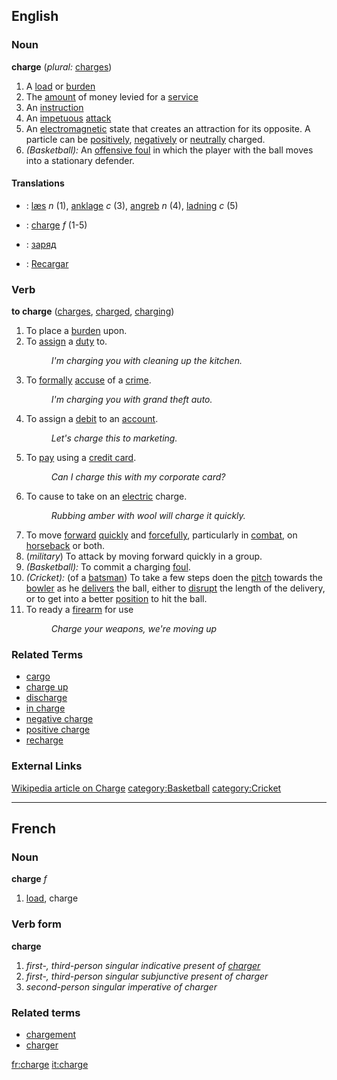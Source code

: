 ==English==

===Noun===
'''charge'''  (''plural:'' [[charges]])
# A [[load]] or [[burden]]
# The [[amount]] of money levied for a [[service]]
# An [[instruction]]
# An [[impetuous]] [[attack]]
# An [[electromagnetic]] state that creates an attraction for its opposite.  A particle can be [[positive]]ly, [[negative]]ly or [[neutral]]ly charged.
# ''(Basketball):'' An [[offensive foul]] in which the player with the ball moves into a stationary defender.

==== Translations ====
*{{da}}: [[læs]] ''n'' (1), [[anklage]] ''c'' (3), [[angreb]] ''n'' (4), [[ladning]] ''c'' (5)
*{{fr}}: [[charge#French|charge]] ''f'' (1-5)
*{{ru}}: [[заряд]]
*{{es}}: [[Recargar]]

===Verb===
'''to charge'''  ([[charges]], [[charged]], [[charging]])
# To place a [[burden]] upon.
# To [[assign]] a [[duty]] to.
#: ''I'm charging you with cleaning up the kitchen.''
# To [[formal]]ly [[accuse]] of a [[crime]].
#: ''I'm charging you with grand theft auto.''
# To assign a [[debit]] to an [[account]].
#: ''Let's charge this to marketing.''
# To [[pay]] using a [[credit card]].
#: ''Can I charge this with my corporate card?''
# To cause to take on an [[electric]] charge.
#: ''Rubbing amber with wool will charge it quickly.''
# To move [[forward]] [[quick]]ly and [[force]]fully, particularly in [[combat]], on [[horseback]] or both.
# (''military'') To attack by moving forward quickly in a group.
# ''(Basketball):'' To commit a charging [[foul]].
# ''(Cricket):'' (of a [[batsman]]) To take a few steps doen the [[pitch]] towards the [[bowler]] as he [[deliver]]s the ball, either to [[disrupt]] the length of the delivery, or to get into a better [[position]] to hit the ball.
# To ready a [[firearm]] for use
#: ''Charge your weapons, we're moving up''

===Related Terms===
*[[cargo]]
*[[charge up]]
*[[discharge]]
*[[in charge]]
*[[negative charge]]
*[[positive charge]]
*[[recharge]]

===External Links===
[[w:Charge|Wikipedia article on Charge]]
[[category:Basketball]] [[category:Cricket]]

----

==French==
===Noun===
'''charge''' ''f''

# [[load]], charge

===Verb form===
'''charge'''

# ''first-, third-person singular indicative present of [[charger]]''
# ''first-, third-person singular subjunctive present of charger''
# ''second-person singular imperative of charger''

===Related terms===
*[[chargement]]
*[[charger]]

[[fr:charge]]
[[it:charge]]